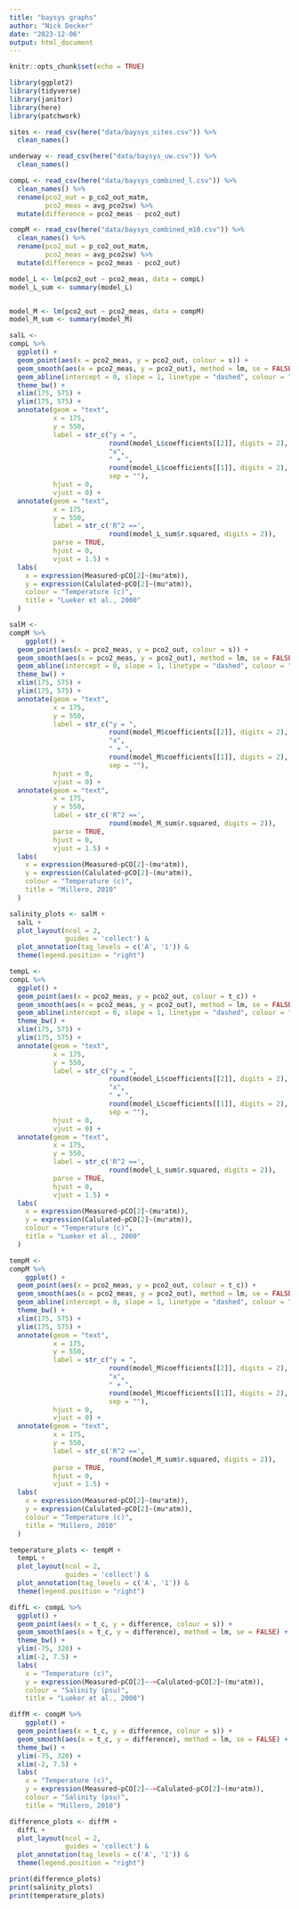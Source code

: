 ```yaml
---
title: "baysys graphs"
author: "Nick Decker"
date: "2023-12-06"
output: html_document
---
```


```r
knitr::opts_chunk$set(echo = TRUE)
```

```r
library(ggplot2)
library(tidyverse)
library(janitor)
library(here)
library(patchwork)
```

```r
sites <- read_csv(here("data/baysys_sites.csv")) %>% 
  clean_names()

underway <- read_csv(here("data/baysys_uw.csv")) %>% 
  clean_names()

compL <- read_csv(here("data/baysys_combined_l.csv")) %>% 
  clean_names() %>% 
  rename(pco2_out = p_co2_out_matm,
         pco2_meas = avg_pco2sw) %>% 
  mutate(difference = pco2_meas - pco2_out)

compM <- read_csv(here("data/baysys_combined_m10.csv")) %>% 
  clean_names() %>% 
  rename(pco2_out = p_co2_out_matm,
         pco2_meas = avg_pco2sw) %>% 
  mutate(difference = pco2_meas - pco2_out)
```

```r
model_L <- lm(pco2_out ~ pco2_meas, data = compL)
model_L_sum <- summary(model_L)


model_M <- lm(pco2_out ~ pco2_meas, data = compM)
model_M_sum <- summary(model_M)

```

```r
salL <- 
compL %>% 
  ggplot() +
  geom_point(aes(x = pco2_meas, y = pco2_out, colour = s)) +
  geom_smooth(aes(x = pco2_meas, y = pco2_out), method = lm, se = FALSE) +
  geom_abline(intercept = 0, slope = 1, linetype = "dashed", colour = "black") +
  theme_bw() +
  xlim(175, 575) +
  ylim(175, 575) +
  annotate(geom = "text",
           x = 175,
           y = 550,
           label = str_c("y = ",
                         round(model_L$coefficients[[2]], digits = 2),
                         "x",
                         " + ",
                         round(model_L$coefficients[[1]], digits = 2),
                         sep = ""),
           hjust = 0,
           vjust = 0) +
  annotate(geom = "text",
           x = 175,
           y = 550,
           label = str_c('R^2 ==',
                         round(model_L_sum$r.squared, digits = 2)),
           parse = TRUE,
           hjust = 0,
           vjust = 1.5) +
  labs(
    x = expression(Measured~pCO[2]~(mu*atm)),
    y = expression(Calulated~pCO[2]~(mu*atm)),
    colour = "Temperature (c)",
    title = "Lueker et al., 2000"
  )

salM <- 
compM %>% 
    ggplot() +
  geom_point(aes(x = pco2_meas, y = pco2_out, colour = s)) +
  geom_smooth(aes(x = pco2_meas, y = pco2_out), method = lm, se = FALSE) +
  geom_abline(intercept = 0, slope = 1, linetype = "dashed", colour = "black") +
  theme_bw() +
  xlim(175, 575) +
  ylim(175, 575) +
  annotate(geom = "text",
           x = 175,
           y = 550,
           label = str_c("y = ",
                         round(model_M$coefficients[[2]], digits = 2),
                         "x",
                         " + ",
                         round(model_M$coefficients[[1]], digits = 2),
                         sep = ""),
           hjust = 0,
           vjust = 0) +
  annotate(geom = "text",
           x = 175,
           y = 550,
           label = str_c('R^2 ==',
                         round(model_M_sum$r.squared, digits = 2)),
           parse = TRUE,
           hjust = 0,
           vjust = 1.5) +
  labs(
    x = expression(Measured~pCO[2]~(mu*atm)),
    y = expression(Calulated~pCO[2]~(mu*atm)),
    colour = "Temperature (c)",
    title = "Millero, 2010"
  )

salinity_plots <- salM +
  salL +
  plot_layout(ncol = 2,
              guides = 'collect') &
  plot_annotation(tag_levels = c('A', '1')) &
  theme(legend.position = "right")
```

```r
tempL <- 
compL %>% 
  ggplot() +
  geom_point(aes(x = pco2_meas, y = pco2_out, colour = t_c)) +
  geom_smooth(aes(x = pco2_meas, y = pco2_out), method = lm, se = FALSE) +
  geom_abline(intercept = 0, slope = 1, linetype = "dashed", colour = "black") +
  theme_bw() +
  xlim(175, 575) +
  ylim(175, 575) +
  annotate(geom = "text",
           x = 175,
           y = 550,
           label = str_c("y = ",
                         round(model_L$coefficients[[2]], digits = 2),
                         "x",
                         " + ",
                         round(model_L$coefficients[[1]], digits = 2),
                         sep = ""),
           hjust = 0,
           vjust = 0) +
  annotate(geom = "text",
           x = 175,
           y = 550,
           label = str_c('R^2 ==',
                         round(model_L_sum$r.squared, digits = 2)),
           parse = TRUE,
           hjust = 0,
           vjust = 1.5) +
  labs(
    x = expression(Measured~pCO[2]~(mu*atm)),
    y = expression(Calulated~pCO[2]~(mu*atm)),
    colour = "Temperature (c)",
    title = "Lueker et al., 2000"
  )

tempM <- 
compM %>% 
    ggplot() +
  geom_point(aes(x = pco2_meas, y = pco2_out, colour = t_c)) +
  geom_smooth(aes(x = pco2_meas, y = pco2_out), method = lm, se = FALSE) +
  geom_abline(intercept = 0, slope = 1, linetype = "dashed", colour = "black") +
  theme_bw() +
  xlim(175, 575) +
  ylim(175, 575) +
  annotate(geom = "text",
           x = 175,
           y = 550,
           label = str_c("y = ",
                         round(model_M$coefficients[[2]], digits = 2),
                         "x",
                         " + ",
                         round(model_M$coefficients[[1]], digits = 2),
                         sep = ""),
           hjust = 0,
           vjust = 0) +
  annotate(geom = "text",
           x = 175,
           y = 550,
           label = str_c('R^2 ==',
                         round(model_M_sum$r.squared, digits = 2)),
           parse = TRUE,
           hjust = 0,
           vjust = 1.5) +
  labs(
    x = expression(Measured~pCO[2]~(mu*atm)),
    y = expression(Calulated~pCO[2]~(mu*atm)),
    colour = "Temperature (c)",
    title = "Millero, 2010"
  )

temperature_plots <- tempM +
  tempL +
  plot_layout(ncol = 2,
              guides = 'collect') &
  plot_annotation(tag_levels = c('A', '1')) &
  theme(legend.position = "right")
```

```r
diffL <- compL %>% 
  ggplot() +
  geom_point(aes(x = t_c, y = difference, colour = s)) +
  geom_smooth(aes(x = t_c, y = difference), method = lm, se = FALSE) +
  theme_bw() +
  ylim(-75, 320) +
  xlim(-2, 7.5) +
  labs(
    x = "Temperature (c)",
    y = expression(Measured~pCO[2]~-~Calulated~pCO[2]~(mu*atm)),
    colour = "Salinity (psu)",
    title = "Lueker et al., 2000")

diffM <- compM %>% 
    ggplot() +
  geom_point(aes(x = t_c, y = difference, colour = s)) +
  geom_smooth(aes(x = t_c, y = difference), method = lm, se = FALSE) +
  theme_bw() +
  ylim(-75, 320) +
  xlim(-2, 7.5) +
  labs(
    x = "Temperature (c)",
    y = expression(Measured~pCO[2]~-~Calulated~pCO[2]~(mu*atm)),
    colour = "Salinity (psu)",
    title = "Millero, 2010")

difference_plots <- diffM +
  diffL +
  plot_layout(ncol = 2,
              guides = 'collect') &
  plot_annotation(tag_levels = c('A', '1')) &
  theme(legend.position = "right")
```

```r
print(difference_plots)
print(salinity_plots)
print(temperature_plots)
```

```r

```